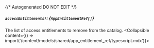 {/* Autogenerated DO NOT EDIT  */}

##### `accessEntitlements?`: *{`AppEntitlementRef[]`}*
The list of access entitlements to remove from the catalog.
<Collapsible content={() => import('/content/models/shared/app_entitlement_ref/typescript.mdx')}>
</Collapsible>

